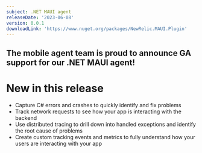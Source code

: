```yaml
---
subject: .NET MAUI agent
releaseDate: '2023-06-08'
version: 0.0.1
downloadLink: 'https://www.nuget.org/packages/NewRelic.MAUI.Plugin'
---
```


## The mobile agent team is proud to announce GA support for our .NET MAUI agent!

# New in this release

* Capture C# errors and crashes to quickly identify and fix problems
* Track network requests to see how your app is interacting with the backend
* Use distributed tracing to drill down into handled exceptions and identify the root cause of problems
* Create custom tracking events and metrics to fully understand how your users are interacting with your app
